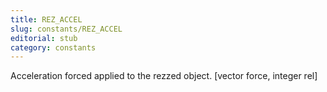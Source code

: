 ```yaml
---
title: REZ_ACCEL
slug: constants/REZ_ACCEL
editorial: stub
category: constants
---
```


<LSLConstant
	name="REZ_ACCEL"
	type="integer"
	value="5"
/>

Acceleration forced applied to the rezzed object. [vector force, integer rel]
